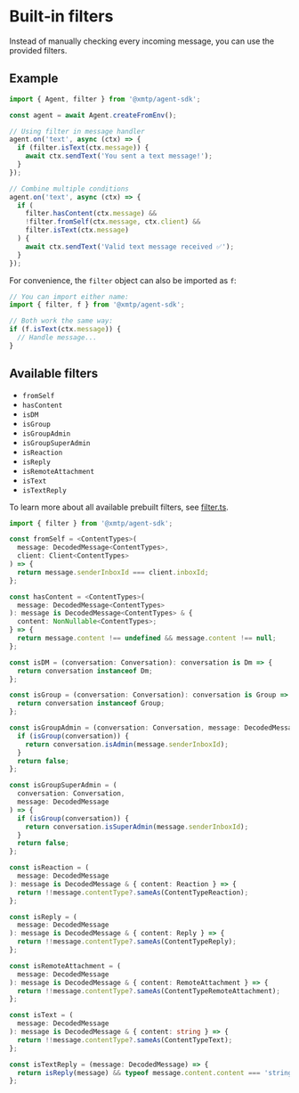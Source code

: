 # Built‑in filters

Instead of manually checking every incoming message, you can use the provided filters.

## Example

```ts
import { Agent, filter } from '@xmtp/agent-sdk';

const agent = await Agent.createFromEnv();

// Using filter in message handler
agent.on('text', async (ctx) => {
  if (filter.isText(ctx.message)) {
    await ctx.sendText('You sent a text message!');
  }
});

// Combine multiple conditions
agent.on('text', async (ctx) => {
  if (
    filter.hasContent(ctx.message) &&
    !filter.fromSelf(ctx.message, ctx.client) &&
    filter.isText(ctx.message)
  ) {
    await ctx.sendText('Valid text message received ✅');
  }
});
```

For convenience, the `filter` object can also be imported as `f`:

```ts
// You can import either name:
import { filter, f } from '@xmtp/agent-sdk';

// Both work the same way:
if (f.isText(ctx.message)) {
  // Handle message...
}
```

## Available filters

- `fromSelf`
- `hasContent`
- `isDM`
- `isGroup`
- `isGroupAdmin`
- `isGroupSuperAdmin`
- `isReaction`
- `isReply`
- `isRemoteAttachment`
- `isText`
- `isTextReply`

To learn more about all available prebuilt filters, see [filter.ts](https://github.com/xmtp/xmtp-js/blob/main/sdks/agent-sdk/src/utils/filter.ts).

```ts [Node]
import { filter } from '@xmtp/agent-sdk';

const fromSelf = <ContentTypes>(
  message: DecodedMessage<ContentTypes>,
  client: Client<ContentTypes>
) => {
  return message.senderInboxId === client.inboxId;
};

const hasContent = <ContentTypes>(
  message: DecodedMessage<ContentTypes>
): message is DecodedMessage<ContentTypes> & {
  content: NonNullable<ContentTypes>;
} => {
  return message.content !== undefined && message.content !== null;
};

const isDM = (conversation: Conversation): conversation is Dm => {
  return conversation instanceof Dm;
};

const isGroup = (conversation: Conversation): conversation is Group => {
  return conversation instanceof Group;
};

const isGroupAdmin = (conversation: Conversation, message: DecodedMessage) => {
  if (isGroup(conversation)) {
    return conversation.isAdmin(message.senderInboxId);
  }
  return false;
};

const isGroupSuperAdmin = (
  conversation: Conversation,
  message: DecodedMessage
) => {
  if (isGroup(conversation)) {
    return conversation.isSuperAdmin(message.senderInboxId);
  }
  return false;
};

const isReaction = (
  message: DecodedMessage
): message is DecodedMessage & { content: Reaction } => {
  return !!message.contentType?.sameAs(ContentTypeReaction);
};

const isReply = (
  message: DecodedMessage
): message is DecodedMessage & { content: Reply } => {
  return !!message.contentType?.sameAs(ContentTypeReply);
};

const isRemoteAttachment = (
  message: DecodedMessage
): message is DecodedMessage & { content: RemoteAttachment } => {
  return !!message.contentType?.sameAs(ContentTypeRemoteAttachment);
};

const isText = (
  message: DecodedMessage
): message is DecodedMessage & { content: string } => {
  return !!message.contentType?.sameAs(ContentTypeText);
};

const isTextReply = (message: DecodedMessage) => {
  return isReply(message) && typeof message.content.content === 'string';
};
```
